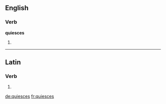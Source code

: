 ==English==

===Verb===
'''quiesces'''

# {{third-person singular of|[[quiesce]]}}

----

==Latin==

===Verb===
{{la-verb-form|quiēscēs}}

# {{conjugation of|quiesco|quiēscō|2|s|fut|act|ind|lang=la}}

[[de:quiesces]]
[[fr:quiesces]]